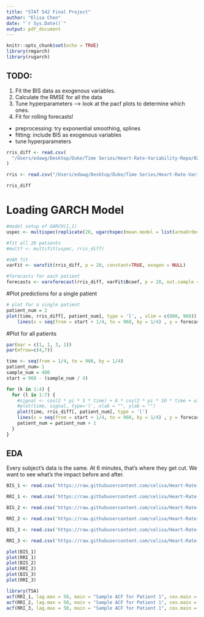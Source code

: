 ```yaml
---
title: "STAT 542 Final Project"
author: "Elisa Chen"
date: "`r Sys.Date()`"
output: pdf_document
---
```


```r
knitr::opts_chunk$set(echo = TRUE)
library(rmgarch)
library(rugarch)
```

## TODO:
1) Fit the BIS data as exogenous variables. 
2) Calculate the RMSE for all the data
3) Tune hyperparameters --> look at the pacf plots to determine which ones. 
3) Fit for rolling forecasts!

- preprocessing: try exponential smoothing, splines
- fitting: include BIS as exogenous variables
- tune hyperparameters


```r
rris_diff <- read.csv(
  "/Users/edawg/Desktop/Duke/Time Series/Heart-Rate-Variability-Repo/02_code/rris_diff.csv"
)

rris <- read.csv("/Users/edawg/Desktop/Duke/Time Series/Heart-Rate-Variability-Repo/02_code/rris.csv")
```

```r
rris_diff
```


# Loading GARCH Model

```r
#model setup of GARCH(1,1)
uspec <- multispec(replicate(28, ugarchspec(mean.model = list(armaOrder = c(4, 3)))))

#fit all 28 patients
#multf <- multifit(uspec, rris_diff)

#VAR fit
varFit <- varxfit(rris_diff, p = 20, constant=TRUE, exogen = NULL)

#forecasts for each patient
forecasts <- varxforecast(rris_diff, varFit$Bcoef, p = 20, out.sample = 400, n.ahead = 400, n.roll = 0, mregfor = NULL)
```


#Plot predictions for a single patient
```r
# plot for a single patient
patient_num = 2
plot(time, rris_diff[, patient_num], type = 'l', , xlim = c(800, 960))
    lines(x = seq(from = start + 1/4, to = 960, by = 1/4) , y = forecasts[, patient_num, 1], type = 'l', col = 'red')
```

#Plot for all patients

```r
par(mar = c(1, 1, 3, 1))
par(mfrow=c(4,7))

time <- seq(from = 1/4, to = 960, by = 1/4)
patient_num= 1
sample_num = 400
start = 960 - (sample_num / 4)

for (k in 1:4) {
  for (l in 1:7) {
    #signal <- cos(2 * pi * 5 * time) + A * cos(2 * pi * 10 * time + alpha)
    #plot(time, signal, type='l', xlab = "", ylab = "")
    plot(time, rris_diff[, patient_num], type = 'l')
    lines(x = seq(from = start + 1/4, to = 960, by = 1/4) , y = forecasts[, patient_num, 1], type = 'l', col = 'red')
    patient_num = patient_num + 1
  }
}
```








## EDA

Every subject's data is the same. At 6 minutes, that's where they get cut. We want to see what's the impact before and after. 

```r
BIS_1 <- read.csv('https://raw.githubusercontent.com/celisa/Heart-Rate-Variability-Repo/main/01_data/06233283.ECG2442913AnesEvents-6%2B10mins_BIS.txt')

RRI_1 <- read.csv('https://raw.githubusercontent.com/celisa/Heart-Rate-Variability-Repo/main/01_data/06233283.ECG2442913AnesEvents-6%2B10mins_RRI.txt')

BIS_2 <- read.csv('https://raw.githubusercontent.com/celisa/Heart-Rate-Variability-Repo/main/01_data/3578243.ECG2177606AnesEvents-6%2B10mins_BIS.txt')

RRI_2 <- read.csv('https://raw.githubusercontent.com/celisa/Heart-Rate-Variability-Repo/main/01_data/3578243.ECG2177606AnesEvents-6%2B10mins_RRI.txt')

BIS_3 <- read.csv('https://raw.githubusercontent.com/celisa/Heart-Rate-Variability-Repo/main/01_data/7195417.ECG3710114AnesEvents-6%2B10mins_BIS.txt')

RRI_3 <- read.csv('https://raw.githubusercontent.com/celisa/Heart-Rate-Variability-Repo/main/01_data/7195417.ECG3710114AnesEvents-6%2B10mins_RRI.txt')
```

```r
plot(BIS_1)
plot(RRI_1)
plot(BIS_2)
plot(RRI_2)
plot(BIS_3)
plot(RRI_3)
```

```r
library(TSA)
acf(RRI_1, lag.max = 50, main = "Sample ACF for Patient 1", cex.main = 0.75, cex.lab = 0.75, cex.axis = 0.5)
acf(RRI_2, lag.max = 50, main = "Sample ACF for Patient 1", cex.main = 0.75, cex.lab = 0.75, cex.axis = 0.5)
acf(RRI_3, lag.max = 50, main = "Sample ACF for Patient 1", cex.main = 0.75, cex.lab = 0.75, cex.axis = 0.5)

```


